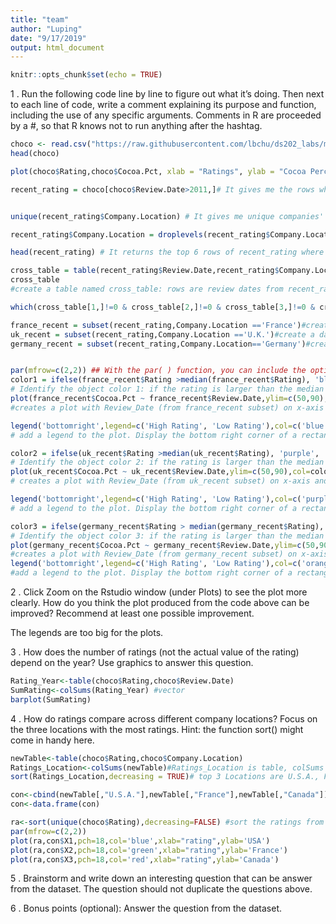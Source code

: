 ```yaml
---
title: "team"
author: "Luping"
date: "9/17/2019"
output: html_document
---
```


```r
knitr::opts_chunk$set(echo = TRUE)
```

1 . Run the following code line by line to figure out what it’s doing. Then next to each line of code, write a comment explaining its purpose and function, including the use of any specific arguments. Comments in R are proceeded by a #, so that R knows not to run anything after the hashtag.

```r
choco <- read.csv("https://raw.githubusercontent.com/lbchu/ds202_labs/master/choco.csv")
head(choco)

plot(choco$Rating,choco$Cocoa.Pct, xlab = "Ratings", ylab = "Cocoa Percentage", pch = 2, cex=2) # creates a plot with Ratings on x-axis and Cocoa Percentage of y-axis. The symbol of points is set to be a triangle (pch=2) and the size of the points is adjusted to be larger (cex=2). 

recent_rating = choco[choco$Review.Date>2011,]# It gives me the rows where the review date is after the year 2011.


unique(recent_rating$Company.Location) # It gives me unique companies' locations in the recent_rating data set. NOTICE: how many countries are listed but how many levels are there? 54 countries are listed, there are 61 levels.

recent_rating$Company.Location = droplevels(recent_rating$Company.Location) # drop unused levels from a factor. Now, the level of recent_rating is 54.

head(recent_rating) # It returns the top 6 rows of recent_rating where review data>2011 

cross_table = table(recent_rating$Review.Date,recent_rating$Company.Location)
cross_table 
#create a table named cross_table: rows are review dates from recent_rating & columns are company.location from recent_rating. We want to know how many review dates occur at different company loactions from year 2012-2017. 

which(cross_table[1,]!=0 & cross_table[2,]!=0 & cross_table[3,]!=0 & cross_table[4,]!=0 & cross_table[5,]!=0)# return the Company.Location indexes where the review date in 1st,2nd,3rd,4th,5th rows are not 0.

france_recent = subset(recent_rating,Company.Location =='France')#create a dataset named france_recent, it returns the recent_rating where the location is France
uk_recent = subset(recent_rating,Company.Location =='U.K.')#create a dataset named uk_recent, it returns the recent_rating where the location is U.K.
germany_recent = subset(recent_rating,Company.Location=='Germany')#create a dataset named germany_recent, it returns the recent_rating where the location is Germany.


par(mfrow=c(2,2)) ## With the par( ) function, you can include the option mfrow=c(nrows, ncols) to create a matrix of nrows x ncols plots that are filled in by row. mfcol=c(nrows, ncols) fills in the matrix by columns. Set up the layout(it allows to generate 4 graphs in one page)
color1 = ifelse(france_recent$Rating >median(france_recent$Rating), 'blue', 'green')
# Identify the object color 1: if the rating is larger than the median rating in france_recent dataset,change the color into blue. if not, change it into green.
plot(france_recent$Cocoa.Pct ~ france_recent$Review.Date,ylim=c(50,90),col=color1,pch=18,cex=1.5,xlab="Review Date", ylab= "Cocoa Percentage", main= "France") 
#creates a plot with Review_Date (from france_recent subset) on x-axis and Cocoa Percentage from (france_recent subset) on y-axis. The title for the graph is "France".The color of points is defined by color1. The symbol of points is set to be a filled diamond (pch=18) and the size of the points is adjusted to be larger (cex=1.5). 

legend('bottomright',legend=c('High Rating', 'Low Rating'),col=c('blue','green'),pch=18)
# add a legend to the plot. Display the bottom right corner of a rectangular data set(bottomright). Create 2 legends which are "High Rating" and "Low Rating"(legend=c('High Rating', 'Low Rating')). The color of "High Rating" is "blue" and The color of "Low Rating" is "green"(col=c('blue','green')). The plotting symbols appearing in the legend is filled diamond(pch=18).

color2 = ifelse(uk_recent$Rating >median(uk_recent$Rating), 'purple', 'red')
# Identify the object color 2: if the rating is larger than the median rating in uk_recent dataset,change the color into purple. if not, change it into red.
plot(uk_recent$Cocoa.Pct ~ uk_recent$Review.Date,ylim=c(50,90),col=color2,pch=18,cex=1.5, xlab="Review Date", ylab= "Cocoa Percentage", main= "UK")
# creates a plot with Review_Date (from uk_recent subset) on x-axis and Cocoa Percentage from (uk_recent subset) on y-axis. The title for the graph is "UK" (main= "UK").Set the range of y axis(Cocoa Percentage)from 50-90 (ylim=c(50,90)). The color of points is defined by color2(col=color2). The symbol of points is set to be a filled diamond (pch=18) and the size of the points is adjusted to be larger (cex=1.5). 

legend('bottomright',legend=c('High Rating', 'Low Rating'),col=c('purple','red'),pch=18)
# add a legend to the plot. Display the bottom right corner of a rectangular data set(bottomright). Create 2 legends which are "High Rating" and "Low Rating"(legend=c('High Rating', 'Low Rating')). The color of "High Rating" is "purple" and The color of "Low Rating" is "red"(col=c('purple','red')). The plotting symbols appearing in the legend is filled diamond(pch=18).

color3 = ifelse(germany_recent$Rating > median(germany_recent$Rating), 'orange', 'yellow')
# Identify the object color 3: if the rating is larger than the median rating in uk_recent dataset,change the color into orange. if not, change it into yellow.
plot(germany_recent$Cocoa.Pct ~ germany_recent$Review.Date,ylim=c(50,90),col=color3,pch=18,cex=1.5,xlab="Review Date", ylab= "Cocoa Percentage", main= "Germany") 
#creates a plot with Review_Date (from germany_recent subset) on x-axis and Cocoa Percentage from (germany_recent subset) on y-axis. The title for the graph is "Germany" (main= "Germany").Set the range of y axis(Cocoa Percentage)from 50-90 (ylim=c(50,90)). The color of points is defined by color3(col=color3). The symbol of points is set to be a filled diamond (pch=18) and the size of the points is adjusted to be larger (cex=1.5). 
legend('bottomright',legend=c('High Rating', 'Low Rating'),col=c('orange','yellow'),pch=18)
#add a legend to the plot. Display the bottom right corner of a rectangular data set(bottomright). Create 2 legends which are "High Rating" and "Low Rating"(legend=c('High Rating', 'Low Rating')). The color of "High Rating" is "orange" and The color of "Low Rating" is "yellow"(col=c('orange','yellow')). The plotting symbols appearing in the legend is filled diamond(pch=18).
```
2 . Click Zoom on the Rstudio window (under Plots) to see the plot more clearly. How do you think the plot produced from the code above can be improved? Recommend at least one possible improvement.

The legends are too big for the plots.

3 . How does the number of ratings (not the actual value of the rating) depend on the year? Use graphics to answer this question.
```r
Rating_Year<-table(choco$Rating,choco$Review.Date)
SumRating<-colSums(Rating_Year) #vector
barplot(SumRating)               

```

4 . How do ratings compare across different company locations? Focus on the three locations with the most ratings. Hint: the function sort() might come in handy here.
```r
newTable<-table(choco$Rating,choco$Company.Location)
Ratings_Location<-colSums(newTable)#Ratings_Location is table, colSums adds all values in each column.
sort(Ratings_Location,decreasing = TRUE)# top 3 Locations are U.S.A., France and Canada

con<-cbind(newTable[,"U.S.A."],newTable[,"France"],newTable[,"Canada"]) #vector
con<-data.frame(con)

ra<-sort(unique(choco$Rating),decreasing=FALSE) #sort the ratings from smallest to largest. Gonna be x axis
par(mfrow=c(2,2))
plot(ra,con$X1,pch=18,col='blue',xlab="rating",ylab='USA')
plot(ra,con$X2,pch=18,col='green',xlab="rating",ylab='France')
plot(ra,con$X3,pch=18,col='red',xlab="rating",ylab='Canada')

```

5 . Brainstorm and write down an interesting question that can be answer from the dataset. The question should not duplicate the questions above.


6 . Bonus points (optional): Answer the question from the dataset.
